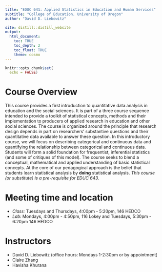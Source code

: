 ```yaml
---
title: "EDUC 641: Applied Statistics in Education and Human Services"
subtitle: "College of Education, University of Oregon"
author: "David D. Liebowitz"

site: distill::distill_website
output:
  html_document:
    toc: TRUE
    toc_depth: 2
    toc_float: TRUE
    theme: cosmo
---
```


```r
knitr::opts_chunk$set(
  echo = FALSE)
```

# Course Overview

This course provides a first introduction to quantitative data analysis in education and the social sciences. It is part of a three course sequence intended to provide a toolkit of statistical concepts, methods and their implementation to producers of applied research in education and other social sciences. The course is organized around the principle that research design depends in part on researchers' substantive questions and their quantitative data available to answer these question. In this introductory course, we will focus on describing categorical and continuous data and quantifying the relationship between categorical and continuous data. Students will form a solid foundation for frequentist, inferential statistics (and some of critiques of this model). The course seeks to blend a conceptual, mathematical and applied understanding of basic statistical concepts. At the core of our pedagogical approach is the belief that students learn statistical analysis by **doing** statistical analysis. *This course (or substitute) is a pre-requisite for EDUC 643*.

# Meeting time and location
- *Class:* Tuesdays and Thursdays, 4:00pm - 5:20pm, 146 HEDCO
- *Lab:* Mondays, 4:00pm - 4:50pm, 116 Lokey and Tuesdays, 5:30pm - 6:20pm 146 HEDCO 

# Instructors
- David D. Liebowitz (office hours: Mondays 1-2:30pm or by appointment)
- Claire Zhang
- Havisha Khurana